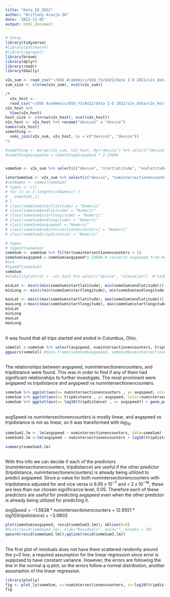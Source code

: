 ---
title: "Data_IO_2022"
author: "Brittany Araujo.36"
date: '2022-11-05'
output: html_document
---

```{r setup, include=FALSE}
# Setup
library(tidyverse)
#library(patchwork)
#library(ggrepel)
library(broom)
library(dplyr)
library(readr)
library(GGally)
```


```{r}
v2x_sum <- read_csv("~/OSU Academics/OSU_Y3/AU22/Data I-O 2022/v2x_data/v2x_summary.csv")
sum_size <- c(nrow(v2x_sum), ncol(v2x_sum))

/* 
  v2x_host <-
  read_csv("~/OSU Academics/OSU_Y3/AU22/Data I-O 2022/v2x_data/v2x_host.csv")
v2x_host %>%
  View(v2x_host)
host_size <- c(nrow(v2x_host), ncol(v2x_host))
v2x_host <- v2x_host %>% rename("device2" = "device")
names(v2x_host)
something <-
  semi_join(v2x_sum, v2x_host, by = c("device2", "device")) 
*/
```


```{r}
#something <- merge(v2x_sum, v2x_host, by="device") %>% select("device", "elevation", "avgspeed","tripdistance")
#something$avgspeed = something$avgspeed * 2.23694


someSum <- v2x_sum %>% select(c("device", "startlatitude", "endlatitude", "avgspeed","filedate","numintersectionencounters","startlongitude","endlongitude","tripdistance")) 

laterSomeSum <- v2x_sum %>% select(c("device", "numintersectionencounters","tripdistance")) 
#colNames <- names(someSum)
# types <- c()
# for (i in 1:length(colNames)) {
#   someSum[,i]
# }
# class(someSum$startlatitude) = "Numeric"
# class(someSum$endlatitude) = "Numeric"
# class(someSum$startlongitude) = "Numeric"
# class(someSum$endlongitude) = "Numeric"
# class(someSum$avgspeed) = "Numeric"
# class(someSum$numintersectionencounters) = "Numeric"
# class(someSum$tripdistance) = "Numeric"

# types
# typeof(someSum)
someSum <- someSum %>% filter(numintersectionencounters > 1)
someSum$avgspeed = someSum$avgspeed*2.23694 # converts avgspeed from meters/seconds to miles/hour
#%>% 
#typeOf(someSum)
someSum
#stabilityControl <- v2x_host %>% select("device", "elevation")  #"stabilitycontrolstatus",)
```


```{r}
minLat <- min(c(min(someSum$startlatitude), min(someSum$endlatitude)))
minLong <- min(c(min(someSum$startlongitude), min(someSum$endlongitude)))

maxLat <- max(c(max(someSum$startlatitude), max(someSum$endlatitude)))
maxLong <-max(c(max(someSum$startlongitude), max(someSum$startlongitude)))
minLat
minLong
maxLat
maxLong
```
\
It was found that all trips started and ended in Columbus, Ohio.
\


```{r}
someCol <-someSum %>% select(avgspeed, numintersectionencounters, tripdistance)
ggpairs(someCol) #data.frame(someSum$avgspeed, someSum$numintersectionencounters, someSum$tripdistance))
```
\
The relationships between avgspeed, numintersectionencounters, and tripdistance were found. This was in order to find if any of them had significant relationships to further investigate. The most prominent were avgspeed vs tripdistance and avgspeed vs numintersectionencounters.
\


```{r}
someSum %>% ggplot(aes(x= numintersectionencounters , y= avgspeed, color=tripdistance)) + geom_point()+theme_bw(10) +geom_smooth() + labs(title = "Number of Intersection Encounters during Trip vs Average speed (mph)")
someSum %>% ggplot(aes(x= tripdistance , y= avgspeed, color=numintersectionencounters)) + geom_point()+theme_bw(10) +geom_smooth() + labs(title = "Average speed (mph) vs Trip Distance")
someSum %>% ggplot(aes(x= log10(tripdistance) , y= avgspeed)) + geom_point()+theme_bw(10) +geom_smooth() + labs(title = "Average speed (mph) vs log10(Trip Distance)")
```
\
avgSpeed vs numintersectionencounters is mostly linear, and avgspeed vs tripdistance is not as linear, so it was transformed with $log_10$.
\
```{r}
someSum2.lm <- lm(avgspeed ~ numintersectionencounters, data=someSum)
someSum3.lm <-lm(avgspeed ~ numintersectionencounters + log10(tripdistance), data=someSum)

summary(someSum3.lm)
```
\
With this info we can decide if each of the predictors (numintersectionencounters, tripdistance) are useful if the other predictor (tripdistance, numintersectionencounters) is already being utilized to predict avgspeed. Since p-value for both numintersectionencounters with tripdistance adjusted for and vice versa is $6.95\;x\;10^{-7}$ and $<\;2\;x\;10^{-16}$, these are less than our chosen significance level, 0.05. Therefore each of these predictors are useful for predicting avgspeed even when the other predictor is already being utilized for predicting it.

$avgSpeed = -1.5838*numintersectionencounters + 12.9551*log10(tripdistance) + -3.9803$
\

```{r}
plot(someSum$avgspeed, resid(someSum3.lm)); abline(h=0)
#hist(resid(someSum3.lm), xlab="Residuals", main="", breaks = 30)
qqnorm(resid(someSum3.lm));qqline(resid(someSum3.lm))
```
\
The first plot of residuals does not have them scattered randomly around the y=0 line, a required assumption for the linear regression since error is supposed to have constant variance. However, the  errors are following the line in the normal q-q plot, so the errors follow a normal distribution, another assumption of the linear regression.
\

```{r}
library(plotly)
fig <- plot_ly(someSum, x=~numintersectionencounters, z=~log10(tripdistance), y=~avgspeed, marker=list(color=~numintersectionencounters,showscale=TRUE))
fig
```

